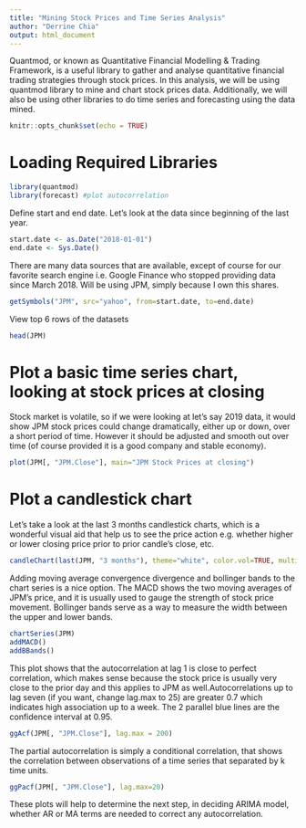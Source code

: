 ```yaml
---
title: "Mining Stock Prices and Time Series Analysis"
author: "Derrine Chia"
output: html_document
---
```


Quantmod, or known as Quantitative Financial Modelling & Trading Framework, is a useful library to gather and analyse quantitative financial trading strategies through stock prices. In this analysis, we will be using quantmod library to mine and chart stock prices data. Additionally, we will also be using other libraries to do time series and forecasting using the data mined. 

```r
knitr::opts_chunk$set(echo = TRUE)
```

# Loading Required Libraries

```r
library(quantmod)
library(forecast) #plot autocorrelation
```

Define start and end date. Let's look at the data since beginning of the last year.

```r
start.date <- as.Date("2018-01-01")
end.date <- Sys.Date()
```

There are many data sources that are available, except of course for our favorite search engine i.e. Google Finance who stopped providing data since March 2018. Will be using JPM, simply because I own this shares. 

```r
getSymbols("JPM", src="yahoo", from=start.date, to=end.date)
```

View top 6 rows of the datasets 

```r
head(JPM)
```

# Plot a basic time series chart, looking at stock prices at closing

Stock market is volatile, so if we were looking at let's say 2019 data, it would show JPM stock prices could change dramatically, either up or down, over a short period of time. However it should be adjusted and smooth out over time (of course provided it is a good company and stable economy). 

```r
plot(JPM[, "JPM.Close"], main="JPM Stock Prices at closing")
```

# Plot a candlestick chart

Let's take a look at the last 3 months candlestick charts, which is a wonderful visual aid that help us to see the price action e.g. whether higher or lower closing price prior to prior candle's close, etc.

```r
candleChart(last(JPM, "3 months"), theme="white", color.vol=TRUE, multi.col=TRUE)
```

Adding moving average convergence divergence and bollinger bands to the chart series is a nice option. The MACD shows the two moving averages of JPM's price, and it is usually used to gauge the strength of stock price movement. Bollinger bands serve as a way to measure the width between the upper and lower bands. 

```r
chartSeries(JPM)
addMACD()
addBBands()
```

This plot shows that the autocorrelation at lag 1 is close to perfect correlation, which makes sense because the stock price is usually very close to the prior day and this applies to JPM as well.Autocorrelations up to lag seven (if you want, change lag.max to 25) are greater 0.7 which indicates high association up to a week. The 2 parallel blue lines are the confidence interval at 0.95.

```r
ggAcf(JPM[, "JPM.Close"], lag.max = 200)
```

The partial autocorrelation is simply a conditional correlation, that shows the correlation between observations of a time series that separated by k time units.

```r
ggPacf(JPM[, "JPM.Close"], lag.max=20)
```

These plots will help to determine the next step, in deciding ARIMA model, whether AR or MA terms are needed to correct any autocorrelation. 

